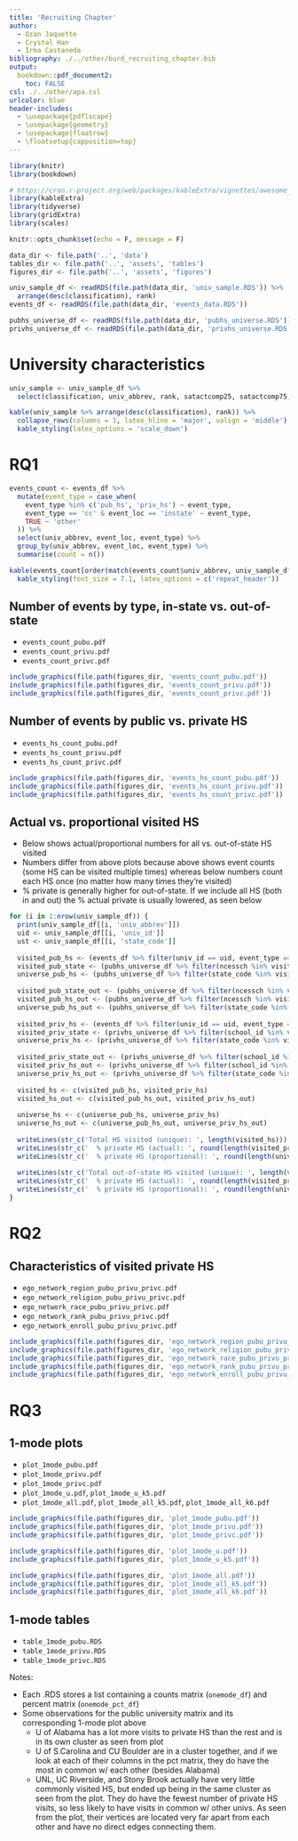 ```yaml
---
title: 'Recruiting Chapter'
author: 
  - Ozan Jaquette
  - Crystal Han
  - Irma Castaneda
bibliography: ./../other/burd_recruiting_chapter.bib
output: 
  bookdown::pdf_document2:
    toc: FALSE
csl: ./../other/apa.csl
urlcolor: blue
header-includes:
  - \usepackage{pdflscape}
  - \usepackage{geometry}
  - \usepackage{floatrow}
  - \floatsetup{capposition=top}
---
```


```r
library(knitr)
library(bookdown)

# https://cran.r-project.org/web/packages/kableExtra/vignettes/awesome_table_in_pdf.pdf
library(kableExtra)
library(tidyverse)
library(gridExtra)
library(scales)

knitr::opts_chunk$set(echo = F, message = F)

data_dir <- file.path('..', 'data')
tables_dir <- file.path('..', 'assets', 'tables')
figures_dir <- file.path('..', 'assets', 'figures')

univ_sample_df <- readRDS(file.path(data_dir, 'univ_sample.RDS')) %>%
  arrange(desc(classification), rank)
events_df <- readRDS(file.path(data_dir, 'events_data.RDS'))

pubhs_universe_df <- readRDS(file.path(data_dir, 'pubhs_universe.RDS'))
privhs_universe_df <- readRDS(file.path(data_dir, 'privhs_universe.RDS'))
```


# University characteristics

```r
univ_sample <- univ_sample_df %>% 
  select(classification, univ_abbrev, rank, satactcomp25, satactcomp75, tfuginst, tfugoutst, ugftptfreshtot, freshoutstpct, pgrnt_p, pctfreshwh, pctfreshbl, pctfreshap, pctfreshhi, pctfreshal)

kable(univ_sample %>% arrange(desc(classification), rank)) %>%
  collapse_rows(columns = 1, latex_hline = 'major', valign = 'middle') %>%
  kable_styling(latex_options = 'scale_down')
```


# RQ1

```r
events_count <- events_df %>%
  mutate(event_type = case_when(
    event_type %in% c('pub_hs', 'priv_hs') ~ event_type,
    event_type == 'cc' & event_loc == 'instate' ~ event_type,
    TRUE ~ 'other'
  )) %>%
  select(univ_abbrev, event_loc, event_type) %>% 
  group_by(univ_abbrev, event_loc, event_type) %>% 
  summarise(count = n())

kable(events_count[order(match(events_count$univ_abbrev, univ_sample_df$univ_abbrev)), ], longtable = TRUE) %>%
  kable_styling(font_size = 7.1, latex_options = c('repeat_header'))
```


## Number of events by type, in-state vs. out-of-state

- `events_count_pubu.pdf`
- `events_count_privu.pdf`
- `events_count_privc.pdf`

```r
include_graphics(file.path(figures_dir, 'events_count_pubu.pdf'))
include_graphics(file.path(figures_dir, 'events_count_privu.pdf'))
include_graphics(file.path(figures_dir, 'events_count_privc.pdf'))
```

\newpage

## Number of events by public vs. private HS

- `events_hs_count_pubu.pdf`
- `events_hs_count_privu.pdf`
- `events_hs_count_privc.pdf`

```r
include_graphics(file.path(figures_dir, 'events_hs_count_pubu.pdf'))
include_graphics(file.path(figures_dir, 'events_hs_count_privu.pdf'))
include_graphics(file.path(figures_dir, 'events_hs_count_privc.pdf'))
```

\newpage

## Actual vs. proportional visited HS

- Below shows actual/proportional numbers for all vs. out-of-state HS visited
- Numbers differ from above plots because above shows event counts (some HS can be visited multiple times) whereas below numbers count each HS once (no matter how many times they're visited)
- % private is generally higher for out-of-state. If we include all HS (both in and out) the % actual private is usually lowered, as seen below


```r
for (i in 1:nrow(univ_sample_df)) {
  print(univ_sample_df[[i, 'univ_abbrev']])
  uid <- univ_sample_df[[i, 'univ_id']]
  ust <- univ_sample_df[[i, 'state_code']]
  
  visited_pub_hs <- (events_df %>% filter(univ_id == uid, event_type == 'pub_hs'))$school_id %>% unique()
  visited_pub_state <- (pubhs_universe_df %>% filter(ncessch %in% visited_pub_hs))$state_code %>% unique()
  universe_pub_hs <- (pubhs_universe_df %>% filter(state_code %in% visited_pub_state))$ncessch %>% unique()
  
  visited_pub_state_out <- (pubhs_universe_df %>% filter(ncessch %in% visited_pub_hs, state_code != ust))$state_code %>% unique()
  visited_pub_hs_out <- (pubhs_universe_df %>% filter(ncessch %in% visited_pub_hs, state_code != ust))$ncessch %>% unique()
  universe_pub_hs_out <- (pubhs_universe_df %>% filter(state_code %in% visited_pub_state_out))$ncessch %>% unique()
  
  visited_priv_hs <- (events_df %>% filter(univ_id == uid, event_type == 'priv_hs'))$school_id %>% unique()
  visited_priv_state <- (privhs_universe_df %>% filter(school_id %in% visited_priv_hs))$state_code %>% unique()
  universe_priv_hs <- (privhs_universe_df %>% filter(state_code %in% visited_priv_state))$school_id %>% unique()
  
  visited_priv_state_out <- (privhs_universe_df %>% filter(school_id %in% visited_priv_hs, state_code != ust))$state_code %>% unique()
  visited_priv_hs_out <- (privhs_universe_df %>% filter(school_id %in% visited_priv_hs, state_code != ust))$school_id %>% unique()
  universe_priv_hs_out <- (privhs_universe_df %>% filter(state_code %in% visited_priv_state_out))$school_id %>% unique()
  
  visited_hs <- c(visited_pub_hs, visited_priv_hs)
  visited_hs_out <- c(visited_pub_hs_out, visited_priv_hs_out)
  
  universe_hs <- c(universe_pub_hs, universe_priv_hs)
  universe_hs_out <- c(universe_pub_hs_out, universe_priv_hs_out)
  
  writeLines(str_c('Total HS visited (unique): ', length(visited_hs)))
  writeLines(str_c('  % private HS (actual): ', round(length(visited_priv_hs) / length(visited_hs) * 100, 1)))
  writeLines(str_c('  % private HS (proportional): ', round(length(universe_priv_hs) / length(universe_hs) * 100, 1)))
  
  writeLines(str_c('Total out-of-state HS visited (unique): ', length(visited_hs_out)))
  writeLines(str_c('  % private HS (actual): ', round(length(visited_priv_hs_out) / length(visited_hs_out) * 100, 1)))
  writeLines(str_c('  % private HS (proportional): ', round(length(universe_priv_hs_out) / length(universe_hs_out) * 100, 1)))
}
```

\newpage

# RQ2

## Characteristics of visited private HS

- `ego_network_region_pubu_privu_privc.pdf`
- `ego_network_religion_pubu_privu_privc.pdf`
- `ego_network_race_pubu_privu_privc.pdf`
- `ego_network_rank_pubu_privu_privc.pdf`
- `ego_network_enroll_pubu_privu_privc.pdf`

```r
include_graphics(file.path(figures_dir, 'ego_network_region_pubu_privu_privc.pdf'))
include_graphics(file.path(figures_dir, 'ego_network_religion_pubu_privu_privc.pdf'))
include_graphics(file.path(figures_dir, 'ego_network_race_pubu_privu_privc.pdf'))
include_graphics(file.path(figures_dir, 'ego_network_rank_pubu_privu_privc.pdf'))
include_graphics(file.path(figures_dir, 'ego_network_enroll_pubu_privu_privc.pdf'))
```


\newpage

# RQ3

## 1-mode plots

- `plot_1mode_pubu.pdf`
- `plot_1mode_privu.pdf`
- `plot_1mode_privc.pdf`
- `plot_1mode_u.pdf`, `plot_1mode_u_k5.pdf`
- `plot_1mode_all.pdf`, `plot_1mode_all_k5.pdf`, `plot_1mode_all_k6.pdf`

```r
include_graphics(file.path(figures_dir, 'plot_1mode_pubu.pdf'))
include_graphics(file.path(figures_dir, 'plot_1mode_privu.pdf'))
include_graphics(file.path(figures_dir, 'plot_1mode_privc.pdf'))

include_graphics(file.path(figures_dir, 'plot_1mode_u.pdf'))
include_graphics(file.path(figures_dir, 'plot_1mode_u_k5.pdf'))

include_graphics(file.path(figures_dir, 'plot_1mode_all.pdf'))
include_graphics(file.path(figures_dir, 'plot_1mode_all_k5.pdf'))
include_graphics(file.path(figures_dir, 'plot_1mode_all_k6.pdf'))
```


\newpage

## 1-mode tables

- `table_1mode_pubu.RDS`
- `table_1mode_privu.RDS`
- `table_1mode_privc.RDS`

Notes:

- Each .RDS stores a list containing a counts matrix (`onemode_df`) and percent matrix (`onemode_pct_df`)
- Some observations for the public university matrix and its corresponding 1-mode plot above
  - U of Alabama has a lot more visits to private HS than the rest and is in its own cluster as seen from plot
  - U of S.Carolina and CU Boulder are in a cluster together, and if we look at each of their columns in the pct matrix, they do have the most in common w/ each other (besides Alabama)
  - UNL, UC Riverside, and Stony Brook actually have very little commonly visited HS, but ended up being in the same cluster as seen from the plot. They do have the fewest number of private HS visits, so less likely to have visits in common w/ other univs. As seen from the plot, their vertices are located very far apart from each other and have no direct edges connecting them.

\newpage

\newgeometry{top=0.5cm, left=0in, right=0cm, bottom=0.5cm}

\begin{landscape}


```r
table_1mode_pubu <- readRDS(file = file.path(tables_dir, 'table_1mode_pubu.RDS'))

kable(table_1mode_pubu$onemode_df, caption = 'Public universities count matrix') %>%
  kable_styling(latex_options = 'scale_down') %>%
  column_spec(c(1, 14), width = '8.5em') %>% 
  column_spec(2:13, width = '7em') %>% 
  column_spec(c(15, 16), width = '6em')

kable(table_1mode_pubu$onemode_pct_df, caption = 'Public universities percent matrix') %>%
  kable_styling(latex_options = 'scale_down') %>%
  column_spec(c(1, 14), width = '8.5em') %>% 
  column_spec(2:13, width = '7em') %>% 
  column_spec(c(15, 16), width = '6em')



table_1mode_privu <- readRDS(file = file.path(tables_dir, 'table_1mode_privu.RDS'))

kable(table_1mode_privu$onemode_df, caption = 'Private universities count matrix') %>%
  kable_styling(latex_options = 'scale_down') %>%
  column_spec(c(1, 14, 15), width = '8.5em') %>%
  column_spec(2:11, width = '7em') %>% 
  column_spec(c(4:6, 10, 12, 13), width = '6em')

kable(table_1mode_privu$onemode_pct_df, caption = 'Private universities percent matrix') %>%
  kable_styling(latex_options = 'scale_down') %>%
  column_spec(c(1, 14, 15), width = '8.5em') %>%
  column_spec(2:11, width = '7em') %>% 
  column_spec(c(4:6, 10, 12, 13), width = '6em')



table_1mode_privc <- readRDS(file = file.path(tables_dir, 'table_1mode_privc.RDS'))

kable(table_1mode_privc$onemode_df, caption = 'Private colleges count matrix') %>%
  kable_styling(latex_options = 'scale_down') %>%
  column_spec(1, width = '8.5em') %>%
  column_spec(2:13, width = '7em') %>% 
  column_spec(11, width = '6em')

kable(table_1mode_privc$onemode_pct_df, caption = 'Private colleges percent matrix') %>%
  kable_styling(latex_options = 'scale_down') %>%
  column_spec(1, width = '8.5em') %>%
  column_spec(2:13, width = '7em') %>% 
  column_spec(11, width = '6em')
```

\end{landscape}
